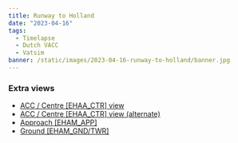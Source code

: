 ```yaml
---
title: Runway to Holland
date: "2023-04-16"
tags:
  - Timelapse
  - Dutch VACC
  - Vatsim
banner: /static/images/2023-04-16-runway-to-holland/banner.jpg
---
```


<Youtube id="mTiMVTT_byk" />

### Extra views

- [ACC / Centre [EHAA_CTR] view](https://youtu.be/rQ-tHw_oITg)
- [ACC / Centre [EHAA_CTR] view (alternate)](https://youtu.be/tqBvhfGyycg)
- [Approach [EHAM_APP]](https://youtu.be/IzAExCCKCFA)
- [Ground [EHAM_GND/TWR]](https://youtu.be/dX6ueiyG1I4)
